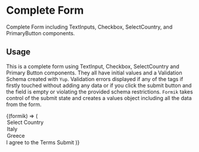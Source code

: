 


<Meta title="Form" />

# Complete Form

Complete Form including TextInputs, Checkbox, SelectCountry, and PrimaryButton components.

## Usage

This is a complete form using TextInput, Checkbox, SelectCountry and Primary Button components. They all have initial values and a Validation Schema created with `Yup`. Validation errors displayed if any of the tags if firstly touched without adding any data or if you click the submit button and the field is empty or violating the provided schema restrictions. `Formik` takes control of the submit state and creates a values object including all the data from the form.

<Preview withToolbar>
  <Story name="Form">
    <FormStylesStories>
      <Formik
        initialValues={{
          firstName: "",
          lastName: "",
          country: "",
          terms: false,
        }}
        validationSchema={Yup.object({
          firstName: Yup.string().required("This field is mandatory"),
          lastName: Yup.string().required("This field is mandatory"),
          country: Yup.string().required("This field is mandatory"),
          terms: Yup.boolean().oneOf([true], "You have to agree to the terms"),
        })}
      >
        {(formik) => (
          <form onSubmit={formik.handleSubmit}>
            <TextInput
              id="firstName"
              name="firstName"
              type="text"
              label="First Name"
            />
            <TextInput
              id="lastName"
              name="lastName"
              type="text"
              label="Last Name"
            />
            <SelectCountry id="country" name="country">
              <option value="">Select Country</option>
              <option id="italy" value="italy">
                Italy
              </option>
              <option id="Greece" value="greece">
                Greece
              </option>
            </SelectCountry>
            <Checkbox id="terms" name="terms" type="checkbox">
              I agree to the Terms
            </Checkbox>
            <PrimaryButton onClick={action("form-submitted")}>
              Submit
            </PrimaryButton>
          </form>
        )}
      </Formik>
    </FormStylesStories>
  </Story>
</Preview>

